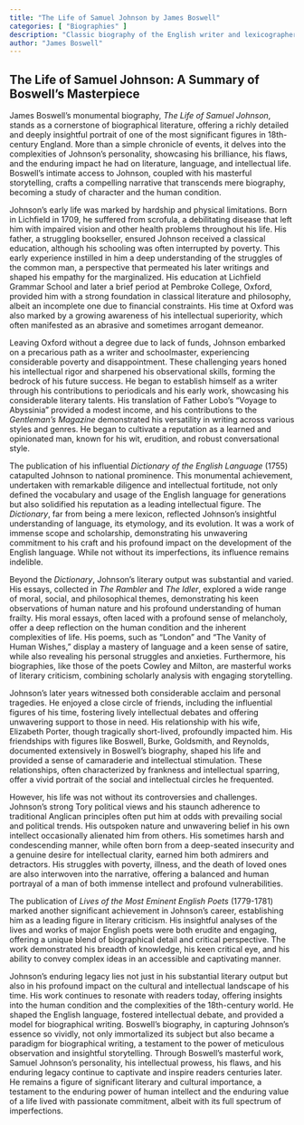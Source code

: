 ```yaml
---
title: "The Life of Samuel Johnson by James Boswell"
categories: [ "Biographies" ]
description: "Classic biography of the English writer and lexicographer, considered one of the greatest biographies ever written"
author: "James Boswell"
---
```

## The Life of Samuel Johnson: A Summary of Boswell's Masterpiece

James Boswell’s monumental biography, *The Life of Samuel Johnson*, stands as a cornerstone of biographical literature, offering a richly detailed and deeply insightful portrait of one of the most significant figures in 18th-century England.  More than a simple chronicle of events, it delves into the complexities of Johnson’s personality, showcasing his brilliance, his flaws, and the enduring impact he had on literature, language, and intellectual life.  Boswell’s intimate access to Johnson, coupled with his masterful storytelling, crafts a compelling narrative that transcends mere biography, becoming a study of character and the human condition.

Johnson’s early life was marked by hardship and physical limitations. Born in Lichfield in 1709, he suffered from scrofula, a debilitating disease that left him with impaired vision and other health problems throughout his life. His father, a struggling bookseller, ensured Johnson received a classical education, although his schooling was often interrupted by poverty.  This early experience instilled in him a deep understanding of the struggles of the common man, a perspective that permeated his later writings and shaped his empathy for the marginalized.  His education at Lichfield Grammar School and later a brief period at Pembroke College, Oxford, provided him with a strong foundation in classical literature and philosophy, albeit an incomplete one due to financial constraints.  His time at Oxford was also marked by a growing awareness of his intellectual superiority, which often manifested as an abrasive and sometimes arrogant demeanor.

Leaving Oxford without a degree due to lack of funds, Johnson embarked on a precarious path as a writer and schoolmaster, experiencing considerable poverty and disappointment. These challenging years honed his intellectual rigor and sharpened his observational skills, forming the bedrock of his future success.  He began to establish himself as a writer through his contributions to periodicals and his early work, showcasing his considerable literary talents.  His translation of Father Lobo's "Voyage to Abyssinia" provided a modest income, and his contributions to the *Gentleman's Magazine* demonstrated his versatility in writing across various styles and genres.  He began to cultivate a reputation as a learned and opinionated man, known for his wit, erudition, and robust conversational style.

The publication of his influential *Dictionary of the English Language* (1755) catapulted Johnson to national prominence.  This monumental achievement, undertaken with remarkable diligence and intellectual fortitude, not only defined the vocabulary and usage of the English language for generations but also solidified his reputation as a leading intellectual figure. The *Dictionary*, far from being a mere lexicon, reflected Johnson's insightful understanding of language, its etymology, and its evolution.  It was a work of immense scope and scholarship, demonstrating his unwavering commitment to his craft and his profound impact on the development of the English language.  While not without its imperfections, its influence remains indelible.

Beyond the *Dictionary*, Johnson's literary output was substantial and varied. His essays, collected in *The Rambler* and *The Idler*, explored a wide range of moral, social, and philosophical themes, demonstrating his keen observations of human nature and his profound understanding of human frailty. His moral essays, often laced with a profound sense of melancholy, offer a deep reflection on the human condition and the inherent complexities of life.  His poems, such as "London" and "The Vanity of Human Wishes,"  display a mastery of language and a keen sense of satire, while also revealing his personal struggles and anxieties.  Furthermore, his biographies, like those of the poets Cowley and Milton, are masterful works of literary criticism, combining scholarly analysis with engaging storytelling.

Johnson's later years witnessed both considerable acclaim and personal tragedies. He enjoyed a close circle of friends, including the influential figures of his time, fostering lively intellectual debates and offering unwavering support to those in need. His relationship with his wife, Elizabeth Porter, though tragically short-lived, profoundly impacted him.  His friendships with figures like Boswell, Burke, Goldsmith, and Reynolds, documented extensively in Boswell's biography, shaped his life and provided a sense of camaraderie and intellectual stimulation. These relationships, often characterized by frankness and intellectual sparring, offer a vivid portrait of the social and intellectual circles he frequented.

However, his life was not without its controversies and challenges.  Johnson's strong Tory political views and his staunch adherence to traditional Anglican principles often put him at odds with prevailing social and political trends. His outspoken nature and unwavering belief in his own intellect occasionally alienated him from others.  His sometimes harsh and condescending manner, while often born from a deep-seated insecurity and a genuine desire for intellectual clarity,  earned him both admirers and detractors.  His struggles with poverty, illness, and the death of loved ones are also interwoven into the narrative, offering a balanced and human portrayal of a man of both immense intellect and profound vulnerabilities.

The publication of *Lives of the Most Eminent English Poets* (1779-1781) marked another significant achievement in Johnson's career, establishing him as a leading figure in literary criticism. His insightful analyses of the lives and works of major English poets were both erudite and engaging, offering a unique blend of biographical detail and critical perspective.  The work demonstrated his breadth of knowledge, his keen critical eye, and his ability to convey complex ideas in an accessible and captivating manner.


Johnson's enduring legacy lies not just in his substantial literary output but also in his profound impact on the cultural and intellectual landscape of his time.  His work continues to resonate with readers today, offering insights into the human condition and the complexities of the 18th-century world.  He shaped the English language, fostered intellectual debate, and provided a model for biographical writing.  Boswell’s biography, in capturing Johnson’s essence so vividly, not only immortalized its subject but also became a paradigm for biographical writing, a testament to the power of meticulous observation and insightful storytelling.  Through Boswell’s masterful work, Samuel Johnson's personality, his intellectual prowess, his flaws, and his enduring legacy continue to captivate and inspire readers centuries later.  He remains a figure of significant literary and cultural importance, a testament to the enduring power of human intellect and the enduring value of  a life lived with passionate commitment, albeit with its full spectrum of imperfections.


